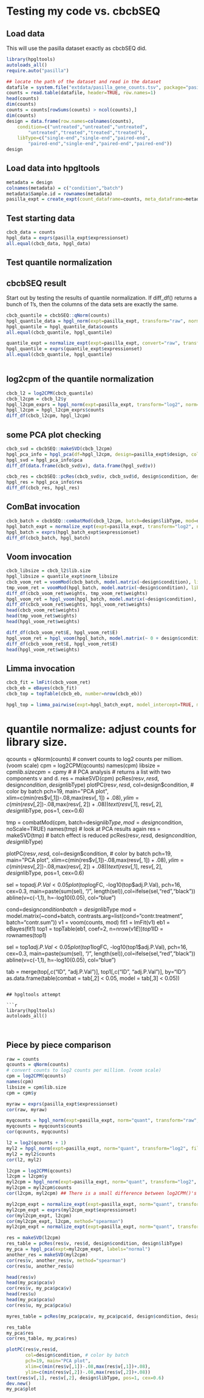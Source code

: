 # Testing my code vs. cbcbSEQ

## Load data

This will use the pasilla dataset exactly as cbcbSEQ did.

```r

library(hpgltools)
autoloads_all()
require.auto("pasilla")

```

```r

## locate the path of the dataset and read in the dataset
datafile = system.file("extdata/pasilla_gene_counts.tsv", package="pasilla")
counts = read.table(datafile, header=TRUE, row.names=1)
head(counts)
dim(counts)
counts = counts[rowSums(counts) > ncol(counts),]
dim(counts)
design = data.frame(row.names=colnames(counts), 
    condition=c("untreated","untreated","untreated",
        "untreated","treated","treated","treated"),
    libType=c("single-end","single-end","paired-end",
        "paired-end","single-end","paired-end","paired-end"))
design

```

## Load data into hpgltools

```r

metadata = design
colnames(metadata) = c("condition","batch")
metadata$Sample.id = rownames(metadata)
pasilla_expt = create_expt(count_dataframe=counts, meta_dataframe=metadata)

```

## Test starting data

```r

cbcb_data = counts
hpgl_data = exprs(pasilla_expt$expressionset)
all.equal(cbcb_data, hpgl_data)

```

## Test quantile normalization

## cbcbSEQ result

Start out by testing the results of quantile normalization.
If diff_df() returns a bunch of 1's, then the columns of the data sets are exactly the same.

```r

cbcb_quantile = cbcbSEQ::qNorm(counts)
hpgl_quantile_data = hpgl_norm(expt=pasilla_expt, transform="raw", norm="quant", convert="raw", filter_low=FALSE)
hpgl_quantile = hpgl_quantile_data$counts
all.equal(cbcb_quantile, hpgl_quantile)

quantile_expt = normalize_expt(expt=pasilla_expt, convert="raw", transform="raw", filter_low=FALSE, norm="quant")
hpgl_quantile = exprs(quantile_expt$expressionset)
all.equal(cbcb_quantile, hpgl_quantile)
    
```

## log2cpm of the quantile normalization

```r

cbcb_l2 = log2CPM(cbcb_quantile)
cbcb_l2cpm = cbcb_l2$y
hpgl_l2cpm_exprs = hpgl_norm(expt=pasilla_expt, transform="log2", norm="quant", convert="cpm", filter_low=FALSE)
hpgl_l2cpm = hpgl_l2cpm_exprs$counts
diff_df(cbcb_l2cpm, hpgl_l2cpm)

```

## some PCA plot checking

```r

cbcb_svd = cbcbSEQ::makeSVD(cbcb_l2cpm)
hpgl_pca_info = hpgl_pca(df=hpgl_l2cpm, design=pasilla_expt$design, colors=pasilla_expt$colors)
hpgl_svd = hpgl_pca_info$pca
diff_df(data.frame(cbcb_svd$v), data.frame(hpgl_svd$v))

cbcb_res = cbcbSEQ::pcRes(cbcb_svd$v, cbcb_svd$d, design$condition, design$libType)
hpgl_res = hpgl_pca_info$res
diff_df(cbcb_res, hpgl_res)

```

## ComBat invocation

```r

cbcb_batch = cbcbSEQ::combatMod(cbcb_l2cpm, batch=design$libType, mod=design$condition, noScale=TRUE)
hpgl_batch_expt = normalize_expt(expt=pasilla_expt, transform="log2", norm="quant", convert="cpm", batch="combatmod", filter_low=FALSE)
hpgl_batch = exprs(hpgl_batch_expt$expressionset)
diff_df(cbcb_batch, hpgl_batch)

```

## Voom invocation

```r

cbcb_libsize = cbcb_l2$lib.size
hpgl_libsize = quantile_expt$norm_libsize
cbcb_voom_ret = voomMod(cbcb_batch, model.matrix(~design$condition), lib.size=cbcb_libsize, plot=TRUE)
tmp_voom_ret = voomMod(hpgl_batch, model.matrix(~design$condition), lib.size=hpgl_libsize)
diff_df(cbcb_voom_ret$weights, tmp_voom_ret$weights)
hpgl_voom_ret = hpgl_voom(hpgl_batch, model.matrix(~design$condition), libsize=hpgl_libsize)
diff_df(cbcb_voom_ret$weights, hpgl_voom_ret$weights)
head(cbcb_voom_ret$weights)
head(tmp_voom_ret$weights)
head(hpgl_voom_ret$weights)

diff_df(cbcb_voom_ret$E, hpgl_voom_ret$E)
hpgl_voom_ret = hpgl_voom(hpgl_batch, model.matrix(~ 0 + design$condition), libsize=hpgl_libsize)
diff_df(cbcb_voom_ret$E, hpgl_voom_ret$E)
head(hpgl_voom_ret$weights)

```

## Limma invocation

```r

cbcb_fit = lmFit(cbcb_voom_ret)
cbcb_eb = eBayes(cbcb_fit)
cbcb_top = topTable(cbcb_eb, number=nrow(cbcb_eb))

hpgl_top = limma_pairwise(expt=hpgl_batch_expt, model_intercept=TRUE, model_batch=FALSE)

```


# quantile normalize: adjust counts for library size.
qcounts = qNorm(counts)
# convert counts to log2 counts per milliom. (voom scale)
cpm = log2CPM(qcounts)
names(cpm)
libsize = cpm$lib.size
cpm = cpm$y
#
# PCA analysis
# returns a list with two components v and d.
res = makeSVD(cpm)
pcRes(res$v,res$d, design$condition, design$libType)
plotPC(res$v,res$d, 
       col=design$condition, # color by batch
       pch=19, main="PCA plot",
       xlim=c(min(res$v[,1])-.08,max(res$v[,1])+.08),
       ylim=c(min(res$v[,2])-.08,max(res$v[,2])+.08))
text(res$v[,1], res$v[,2], design$libType, pos=1, cex=0.6)

tmp = combatMod(cpm, batch=design$libType, mod=design$condition, noScale=TRUE)
names(tmp)
# look at PCA results again
res = makeSVD(tmp)
# batch effect is reduced
pcRes(res$v,res$d, design$condition, design$libType)

plotPC(res$v,res$d, 
       col=design$condition, # color by batch
       pch=19, main="PCA plot",
       xlim=c(min(res$v[,1])-.08,max(res$v[,1])+.08),
       ylim=c(min(res$v[,2])-.08,max(res$v[,2])+.08))
text(res$v[,1], res$v[,2], design$libType, pos=1, cex=0.6) 



sel = top$adj.P.Val < 0.05
plot(top$logFC, -log10(top$adj.P.Val), pch=16, cex=0.3,
     main=paste(sum(sel), "/", length(sel)),col=ifelse(sel,"red","black"))
abline(v=c(-1,1), h=-log10(0.05), col="blue")

cond=design$condition
batch=design$libType
mod = model.matrix(~cond+batch, contrasts.arg=list(cond="contr.treatment", batch="contr.sum"))
v1 = voom(counts, mod) 
fit1 = lmFit(v1)
eb1 = eBayes(fit1)
top1 = topTable(eb1, coef=2, n=nrow(v1$E))
top1$ID = rownames(top1)

sel = top1$adj.P.Val < 0.05
plot(top1$logFC, -log10(top1$adj.P.Val), pch=16, cex=0.3,
     main=paste(sum(sel), "/", length(sel)),col=ifelse(sel,"red","black"))
abline(v=c(-1,1), h=-log10(0.05), col="blue")

tab = merge(top[,c("ID", "adj.P.Val")], top1[,c("ID", "adj.P.Val")], by="ID")
as.data.frame(table(combat = tab[,2] < 0.05, model = tab[,3] < 0.05))

```

## hpgltools attempt

```r

library(hpgltools)
autoloads_all()



```

## Piece by piece comparison

```r

raw = counts
qcounts = qNorm(counts)
# convert counts to log2 counts per milliom. (voom scale)
cpm = log2CPM(qcounts)
names(cpm)
libsize = cpm$lib.size
cpm = cpm$y

myraw = exprs(pasilla_expt$expressionset)
cor(raw, myraw)

myqcounts = hpgl_norm(expt=pasilla_expt, norm="quant", transform="raw", convert="raw", filter_low=FALSE)
myqcounts = myqcounts$counts
cor(qcounts, myqcounts)

l2 = log2(qcounts + 1)
myl2 = hpgl_norm(expt=pasilla_expt, norm="quant", transform="log2", filter_low=FALSE)
myl2 = myl2$counts
cor(l2, myl2)

l2cpm = log2CPM(qcounts)
l2cpm = l2cpm$y
myl2cpm = hpgl_norm(expt=pasilla_expt, norm="quant", transform="log2", convert="cbcbcpm", filter_low=FALSE)
myl2cpm = myl2cpm$counts
cor(l2cpm, myl2cpm) ## There is a small difference between log2CPM()'s cpm and edgeR's cpm()

myl2cpm_expt = normalize_expt(expt=pasilla_expt, norm="quant", transform="log2", convert="cpm", filter_low=FALSE)
myl2cpm_expt = exprs(myl2cpm_expt$expressionset)
cor(myl2cpm_expt, l2cpm)
cor(myl2cpm_expt, l2cpm, method="spearman")
myl2cpm_expt = normalize_expt(expt=pasilla_expt, norm="quant", transform="log2", convert="cbcbcpm", filter_low=FALSE)

res = makeSVD(l2cpm)
res_table = pcRes(res$v, res$d, design$condition, design$libType)
my_pca = hpgl_pca(expt=myl2cpm_expt, labels="normal")
another_res = makeSVD(myl2cpm)
cor(res$v, another_res$v, method="spearman")
cor(res$u, another_res$u)

head(res$v)
head(my_pca$pca$v)
cor(res$v, my_pca$pca$v)
head(res$u)
head(my_pca$pca$u)
cor(res$u, my_pca$pca$u)

myres_table = pcRes(my_pca$pca$v, my_pca$pca$d, design$condition, design$libType)

res_table
my_pca$res
cor(res_table, my_pca$res)

plotPC(res$v,res$d, 
       col=design$condition, # color by batch
       pch=19, main="PCA plot",
       xlim=c(min(res$v[,1])-.08,max(res$v[,1])+.08),
       ylim=c(min(res$v[,2])-.08,max(res$v[,2])+.08))
text(res$v[,1], res$v[,2], design$libType, pos=1, cex=0.6)
dev.new()
my_pca$plot

```
